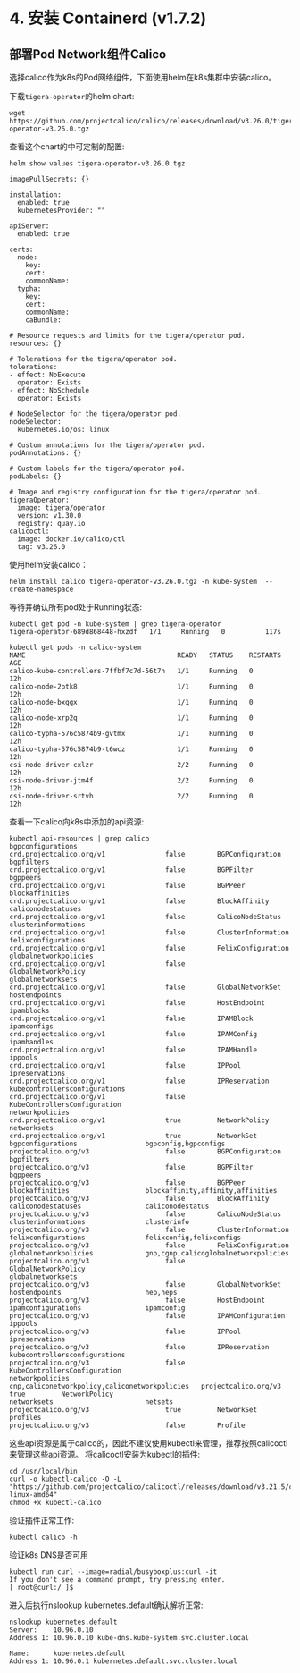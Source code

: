 # 4. 安装 Containerd (v1.7.2)

## 部署Pod Network组件Calico

选择calico作为k8s的Pod网络组件，下面使用helm在k8s集群中安装calico。

下载`tigera-operator`的helm chart:

```
wget https://github.com/projectcalico/calico/releases/download/v3.26.0/tigera-operator-v3.26.0.tgz
```

查看这个chart的中可定制的配置:


```
helm show values tigera-operator-v3.26.0.tgz

imagePullSecrets: {}

installation:
  enabled: true
  kubernetesProvider: ""

apiServer:
  enabled: true

certs:
  node:
    key:
    cert:
    commonName:
  typha:
    key:
    cert:
    commonName:
    caBundle:

# Resource requests and limits for the tigera/operator pod.
resources: {}

# Tolerations for the tigera/operator pod.
tolerations:
- effect: NoExecute
  operator: Exists
- effect: NoSchedule
  operator: Exists

# NodeSelector for the tigera/operator pod.
nodeSelector:
  kubernetes.io/os: linux

# Custom annotations for the tigera/operator pod.
podAnnotations: {}

# Custom labels for the tigera/operator pod.
podLabels: {}

# Image and registry configuration for the tigera/operator pod.
tigeraOperator:
  image: tigera/operator
  version: v1.30.0
  registry: quay.io
calicoctl:
  image: docker.io/calico/ctl
  tag: v3.26.0

```

使用helm安装calico：

```
helm install calico tigera-operator-v3.26.0.tgz -n kube-system  --create-namespace

```

等待并确认所有pod处于Running状态:

```
kubectl get pod -n kube-system | grep tigera-operator
tigera-operator-689d868448-hxzdf   1/1     Running   0          117s

kubectl get pods -n calico-system
NAME                                      READY   STATUS    RESTARTS   AGE
calico-kube-controllers-7ffbf7c7d-56t7h   1/1     Running   0          12h
calico-node-2ptk8                         1/1     Running   0          12h
calico-node-bxggx                         1/1     Running   0          12h
calico-node-xrp2q                         1/1     Running   0          12h
calico-typha-576c5874b9-gvtmx             1/1     Running   0          12h
calico-typha-576c5874b9-t6wcz             1/1     Running   0          12h
csi-node-driver-cxlzr                     2/2     Running   0          12h
csi-node-driver-jtm4f                     2/2     Running   0          12h
csi-node-driver-srtvh                     2/2     Running   0          12h

```

查看一下calico向k8s中添加的api资源:


```
kubectl api-resources | grep calico
bgpconfigurations                                                                 crd.projectcalico.org/v1               false        BGPConfiguration
bgpfilters                                                                        crd.projectcalico.org/v1               false        BGPFilter
bgppeers                                                                          crd.projectcalico.org/v1               false        BGPPeer
blockaffinities                                                                   crd.projectcalico.org/v1               false        BlockAffinity
caliconodestatuses                                                                crd.projectcalico.org/v1               false        CalicoNodeStatus
clusterinformations                                                               crd.projectcalico.org/v1               false        ClusterInformation
felixconfigurations                                                               crd.projectcalico.org/v1               false        FelixConfiguration
globalnetworkpolicies                                                             crd.projectcalico.org/v1               false        GlobalNetworkPolicy
globalnetworksets                                                                 crd.projectcalico.org/v1               false        GlobalNetworkSet
hostendpoints                                                                     crd.projectcalico.org/v1               false        HostEndpoint
ipamblocks                                                                        crd.projectcalico.org/v1               false        IPAMBlock
ipamconfigs                                                                       crd.projectcalico.org/v1               false        IPAMConfig
ipamhandles                                                                       crd.projectcalico.org/v1               false        IPAMHandle
ippools                                                                           crd.projectcalico.org/v1               false        IPPool
ipreservations                                                                    crd.projectcalico.org/v1               false        IPReservation
kubecontrollersconfigurations                                                     crd.projectcalico.org/v1               false        KubeControllersConfiguration
networkpolicies                                                                   crd.projectcalico.org/v1               true         NetworkPolicy
networksets                                                                       crd.projectcalico.org/v1               true         NetworkSet
bgpconfigurations                 bgpconfig,bgpconfigs                            projectcalico.org/v3                   false        BGPConfiguration
bgpfilters                                                                        projectcalico.org/v3                   false        BGPFilter
bgppeers                                                                          projectcalico.org/v3                   false        BGPPeer
blockaffinities                   blockaffinity,affinity,affinities               projectcalico.org/v3                   false        BlockAffinity
caliconodestatuses                caliconodestatus                                projectcalico.org/v3                   false        CalicoNodeStatus
clusterinformations               clusterinfo                                     projectcalico.org/v3                   false        ClusterInformation
felixconfigurations               felixconfig,felixconfigs                        projectcalico.org/v3                   false        FelixConfiguration
globalnetworkpolicies             gnp,cgnp,calicoglobalnetworkpolicies            projectcalico.org/v3                   false        GlobalNetworkPolicy
globalnetworksets                                                                 projectcalico.org/v3                   false        GlobalNetworkSet
hostendpoints                     hep,heps                                        projectcalico.org/v3                   false        HostEndpoint
ipamconfigurations                ipamconfig                                      projectcalico.org/v3                   false        IPAMConfiguration
ippools                                                                           projectcalico.org/v3                   false        IPPool
ipreservations                                                                    projectcalico.org/v3                   false        IPReservation
kubecontrollersconfigurations                                                     projectcalico.org/v3                   false        KubeControllersConfiguration
networkpolicies                   cnp,caliconetworkpolicy,caliconetworkpolicies   projectcalico.org/v3                   true         NetworkPolicy
networksets                       netsets                                         projectcalico.org/v3                   true         NetworkSet
profiles                                                                          projectcalico.org/v3                   false        Profile

```

这些api资源是属于calico的，因此不建议使用kubectl来管理，推荐按照calicoctl来管理这些api资源。 将calicoctl安装为kubectl的插件:

```
cd /usr/local/bin
curl -o kubectl-calico -O -L  "https://github.com/projectcalico/calicoctl/releases/download/v3.21.5/calicoctl-linux-amd64"
chmod +x kubectl-calico
```

验证插件正常工作:

```
kubectl calico -h

```

验证k8s DNS是否可用


```
kubectl run curl --image=radial/busyboxplus:curl -it
If you don't see a command prompt, try pressing enter.
[ root@curl:/ ]$

```

进入后执行nslookup kubernetes.default确认解析正常:

```
nslookup kubernetes.default
Server:    10.96.0.10
Address 1: 10.96.0.10 kube-dns.kube-system.svc.cluster.local

Name:      kubernetes.default
Address 1: 10.96.0.1 kubernetes.default.svc.cluster.local
```
